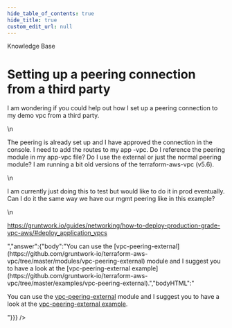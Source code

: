 ```yaml
---
hide_table_of_contents: true
hide_title: true
custom_edit_url: null
---
```



<CenterLayout>
<span class="title">Knowledge Base</span>
<h1>Setting up a peering connection from a third party</h1>
<GitHub json={{"id":"D_kwDOF8slf84AOaUr","number":107,"author":{"login":"pete0emerson"},"title":"Setting up a peering connection from a third party","body":"I am wondering if you could help out how I set up a peering connection to my demo vpc from a third party.\r\n\r\nThe peering is already set up and I have approved the connection in the console. I need to add the routes to my app -vpc. Do I reference the peering module in my app-vpc file? Do I use the external or just the normal peering module? I am running a bit old versions of the terraform-aws-vpc (v5.6).\r\n\r\nI am currently just doing this to test but would like to do it in prod eventually. Can I do it the same way we have our mgmt peering like in this example?\r\n\r\nhttps://gruntwork.io/guides/networking/how-to-deploy-production-grade-vpc-aws/#deploy_application_vpcs","bodyHTML":"<p dir=\"auto\">I am wondering if you could help out how I set up a peering connection to my demo vpc from a third party.</p>\n<p dir=\"auto\">The peering is already set up and I have approved the connection in the console. I need to add the routes to my app -vpc. Do I reference the peering module in my app-vpc file? Do I use the external or just the normal peering module? I am running a bit old versions of the terraform-aws-vpc (v5.6).</p>\n<p dir=\"auto\">I am currently just doing this to test but would like to do it in prod eventually. Can I do it the same way we have our mgmt peering like in this example?</p>\n<p dir=\"auto\"><a href=\"https://gruntwork.io/guides/networking/how-to-deploy-production-grade-vpc-aws/#deploy_application_vpcs\" rel=\"nofollow\">https://gruntwork.io/guides/networking/how-to-deploy-production-grade-vpc-aws/#deploy_application_vpcs</a></p>","answer":{"body":"You can use the [vpc-peering-external](https://github.com/gruntwork-io/terraform-aws-vpc/tree/master/modules/vpc-peering-external) module and I suggest you to have a look at the [vpc-peering-external example](https://github.com/gruntwork-io/terraform-aws-vpc/tree/master/examples/vpc-peering-external).","bodyHTML":"<p dir=\"auto\">You can use the <a href=\"https://github.com/gruntwork-io/terraform-aws-vpc/tree/master/modules/vpc-peering-external\">vpc-peering-external</a> module and I suggest you to have a look at the <a href=\"https://github.com/gruntwork-io/terraform-aws-vpc/tree/master/examples/vpc-peering-external\">vpc-peering-external example</a>.</p>"}}} />

</CenterLayout>
  

<!-- ##DOCS-SOURCER-START
{
  "sourcePlugin": "github-discussions",
  "hash": "ba148ebb120c9b7f2199d117d827211d"
}
##DOCS-SOURCER-END -->
